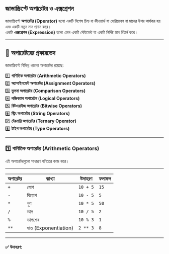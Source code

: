 ## জাভাস্ক্রিপ্টে অপারেটর ও এক্সপ্রেশন

জাভাস্ক্রিপ্টে **অপারেটর (Operator)** হলো একটি বিশেষ চিহ্ন বা কীওয়ার্ড যা ভেরিয়েবল বা মানের উপর কার্যকর হয় এবং একটি নতুন মান প্রদান করে।  
একটি **এক্সপ্রেশন (Expression)** হলো এমন একটি স্টেটমেন্ট যা একটি নির্দিষ্ট মান রিটার্ন করে।

---

## 🔹 **অপারেটরের প্রকারভেদ**

জাভাস্ক্রিপ্টে বিভিন্ন ধরনের অপারেটর রয়েছে:

1️⃣ **গাণিতিক অপারেটর (Arithmetic Operators)**  
2️⃣ **অ্যাসাইনমেন্ট অপারেটর (Assignment Operators)**  
3️⃣ **তুলনা অপারেটর (Comparison Operators)**  
4️⃣ **লজিক্যাল অপারেটর (Logical Operators)**  
5️⃣ **বিটওয়াইজ অপারেটর (Bitwise Operators)**  
6️⃣ **স্ট্রিং অপারেটর (String Operators)**  
7️⃣ **টেরনারি অপারেটর (Ternary Operator)**  
8️⃣ **টাইপ অপারেটর (Type Operators)**

---

### 1️⃣ **গাণিতিক অপারেটর (Arithmetic Operators)**

এই অপারেটরগুলো সাধারণ গণিতের কাজ করে।

---

<table>
  <thead>
    <tr>
      <th>অপারেটর</th>
      <th>ব্যাখ্যা</th>
      <th>উদাহরণ</th>
      <th>ফলাফল</th>
    </tr>
  </thead>
  <tbody>
    <tr>
      <td>
        <code>+</code>
      </td>
      <td>যোগ</td>
      <td>
        <code>10 + 5</code>
      </td>
      <td>
        <code>15</code>
      </td>
    </tr>
    <tr>
      <td>
        <code>-</code>
      </td>
      <td>বিয়োগ</td>
      <td>
        <code>10 - 5</code>
      </td>
      <td>
        <code>5</code>
      </td>
    </tr>
    <tr>
      <td>
        <code>*</code>
      </td>
      <td>গুণ</td>
      <td>
        <code>10 * 5</code>
      </td>
      <td>
        <code>50</code>
      </td>
    </tr>
    <tr>
      <td>
        <code>/</code>
      </td>
      <td>ভাগ</td>
      <td>
        <code>10 / 5</code>
      </td>
      <td>
        <code>2</code>
      </td>
    </tr>
    <tr>
      <td>
        <code>%</code>
      </td>
      <td>ভাগশেষ</td>
      <td>
        <code>10 % 3</code>
      </td>
      <td>
        <code>1</code>
      </td>
    </tr>
    <tr>
      <td>
        <code>**</code>
      </td>
      <td>ঘাত (Exponentiation)</td>
      <td>
        <code>2 ** 3</code>
      </td>
      <td>
        <code>8</code>
      </td>
    </tr>
  </tbody>
</table>

---

#### ✅ **উদাহরণ:**
